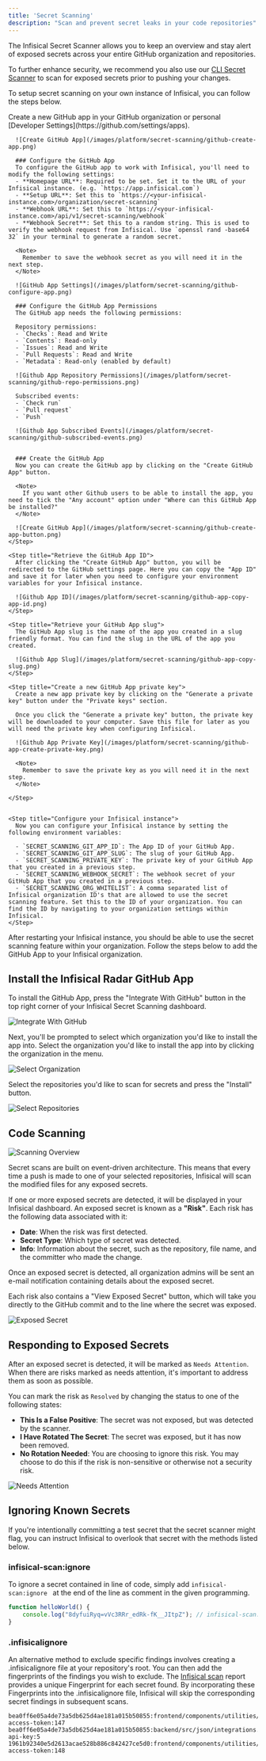 ```yaml
---
title: 'Secret Scanning'
description: "Scan and prevent secret leaks in your code repositories"
---
```


The Infisical Secret Scanner allows you to keep an overview and stay alert of exposed secrets across your entire GitHub organization and repositories.

To further enhance security, we recommend you also use our [CLI Secret Scanner](/cli/scanning-overview#automatically-scan-changes-before-you-commit) to scan for exposed secrets prior to pushing your changes.


<Accordion title="Self-hosting">

  To setup secret scanning on your own instance of Infisical, you can follow the steps below.

  <Steps>
    <Step title="Create a GitHub App">
      Create a new GitHub app in your GitHub organization or personal [Developer Settings](https://github.com/settings/apps).

      ![Create GitHub App](/images/platform/secret-scanning/github-create-app.png)

      ### Configure the GitHub App
      To configure the GitHub app to work with Infisical, you'll need to modify the following settings:
      - **Homepage URL**: Required to be set. Set it to the URL of your Infisical instance. (e.g. `https://app.infisical.com`)
      - **Setup URL**: Set this to `https://<your-infisical-instance.com>/organization/secret-scanning`
      - **Webhook URL**: Set this to `https://<your-infisical-instance.com>/api/v1/secret-scanning/webhook`
      - **Webhook Secret**: Set this to a random string. This is used to verify the webhook request from Infisical. Use `openssl rand -base64 32` in your terminal to generate a random secret.

      <Note>
        Remember to save the webhook secret as you will need it in the next step.
      </Note>

      ![GitHub App Settings](/images/platform/secret-scanning/github-configure-app.png)

      ### Configure the GitHub App Permissions
      The GitHub app needs the following permissions:
      
      Repository permissions:
      - `Checks`: Read and Write
      - `Contents`: Read-only
      - `Issues`: Read and Write
      - `Pull Requests`: Read and Write
      - `Metadata`: Read-only (enabled by default)

      ![Github App Repository Permissions](/images/platform/secret-scanning/github-repo-permissions.png)

      Subscribed events:
      - `Check run`
      - `Pull request`
      - `Push`

      ![Github App Subscribed Events](/images/platform/secret-scanning/github-subscribed-events.png)
    

      ### Create the GitHub App
      Now you can create the GitHub app by clicking on the "Create GitHub App" button.

      <Note>
        If you want other Github users to be able to install the app, you need to tick the "Any account" option under "Where can this GitHub App be installed?"
      </Note>

      ![Create GitHub App](/images/platform/secret-scanning/github-create-app-button.png)
    </Step>

    <Step title="Retrieve the GitHub App ID">
      After clicking the "Create GitHub App" button, you will be redirected to the GitHub settings page. Here you can copy the "App ID" and save it for later when you need to configure your environment variables for your Infisical instance.

      ![Github App ID](/images/platform/secret-scanning/github-app-copy-app-id.png)
    </Step>

    <Step title="Retrieve your GitHub App slug">
      The GitHub App slug is the name of the app you created in a slug friendly format. You can find the slug in the URL of the app you created.

      ![Github App Slug](/images/platform/secret-scanning/github-app-copy-slug.png)
    </Step>

    <Step title="Create a new GitHub App private key">
      Create a new app private key by clicking on the "Generate a private key" button under the "Private keys" section.

      Once you click the "Generate a private key" button, the private key will be downloaded to your computer. Save this file for later as you will need the private key when configuring Infisical.

      ![Github App Private Key](/images/platform/secret-scanning/github-app-create-private-key.png)

      <Note>
        Remember to save the private key as you will need it in the next step.
      </Note>
      
    </Step>


    <Step title="Configure your Infisical instance">
      Now you can configure your Infisical instance by setting the following environment variables:
      
      - `SECRET_SCANNING_GIT_APP_ID`: The App ID of your GitHub App.
      - `SECRET_SCANNING_GIT_APP_SLUG`: The slug of your GitHub App.
      - `SECRET_SCANNING_PRIVATE_KEY`: The private key of your GitHub App that you created in a previous step.
      - `SECRET_SCANNING_WEBHOOK_SECRET`: The webhook secret of your GitHub App that you created in a previous step.
      - `SECRET_SCANNING_ORG_WHITELIST`: A comma separated list of Infisical organization ID's that are allowed to use the secret scanning feature. Set this to the ID of your organization. You can find the ID by navigating to your organization settings within Infisical.
    </Step>
  </Steps>

  After restarting your Infisical instance, you should be able to use the secret scanning feature within your organization. Follow the steps below to add the GitHub App to your Infisical organization.
</Accordion>

## Install the Infisical Radar GitHub App

To install the GitHub App, press the "Integrate With GitHub" button in the top right corner of your Infisical Secret Scanning dashboard.

![Integrate With GitHub](/images/platform/secret-scanning/infisical-connect-secret-scanner.png)

Next, you'll be prompted to select which organization you'd like to install the app into. Select the organization you'd like to install the app into by clicking the organization in the menu.

![Select Organization](/images/platform/secret-scanning/github-select-org-2.png)

Select the repositories you'd like to scan for secrets and press the "Install" button.

![Select Repositories](/images/platform/secret-scanning/github-select-repos.png)

## Code Scanning

![Scanning Overview](/images/platform/secret-scanning/overview.png)

Secret scans are built on event-driven architecture. This means that every time a push is made to one of your selected repositories, Infisical will scan the modified files for any exposed secrets.

If one or more exposed secrets are detected, it will be displayed in your Infisical dashboard. An exposed secret is known as a **"Risk"**. Each risk has the following data associated with it:
- **Date**: When the risk was first detected.
- **Secret Type**: Which type of secret was detected.
- **Info**: Information about the secret, such as the repository, file name, and the committer who made the change.

Once an exposed secret is detected, all organization admins will be sent an e-mail notification containing details about the exposed secret.

<Tip>
  Each risk also contains a "View Exposed Secret" button, which will take you directly to the GitHub commit and to the line where the secret was exposed.
</Tip>



![Exposed Secret](/images/platform/secret-scanning/exposed-secret.png)


## Responding to Exposed Secrets

After an exposed secret is detected, it will be marked as `Needs Attention`. When there are risks marked as needs attention, it's important to address them as soon as possible.

You can mark the risk as `Resolved` by changing the status to one of the following states:
- **This Is a False Positive**: The secret was not exposed, but was detected by the scanner.
- **I Have Rotated The Secret**: The secret was exposed, but it has now been removed.
- **No Rotation Needed**: You are choosing to ignore this risk. You may choose to do this if the risk is non-sensitive or otherwise not a security risk.

![Needs Attention](/images/platform/secret-scanning/needs-attention.png)




## Ignoring Known Secrets
If you're intentionally committing a test secret that the secret scanner might flag, you can instruct Infisical to overlook that secret with the methods listed below.

### infisical-scan:ignore

To ignore a secret contained in line of code, simply add `infisical-scan:ignore ` at the end of the line as comment in the given programming.

```js example.js
function helloWorld() {
    console.log("8dyfuiRyq=vVc3RRr_edRk-fK__JItpZ"); // infisical-scan:ignore
}
```

### .infisicalignore
An alternative method to exclude specific findings involves creating a .infisicalignore file at your repository's root.
You can then add the fingerprints of the findings you wish to exclude. The [Infisical scan](/cli/scanning-overview) report provides a unique Fingerprint for each secret found.
By incorporating these Fingerprints into the .infisicalignore file, Infisical will skip the corresponding secret findings in subsequent scans.

```.ignore .infisicalignore
bea0ff6e05a4de73a5db625d4ae181a015b50855:frontend/components/utilities/attemptLogin.js:stripe-access-token:147
bea0ff6e05a4de73a5db625d4ae181a015b50855:backend/src/json/integrations.json:generic-api-key:5
1961b92340e5d2613acae528b886c842427ce5d0:frontend/components/utilities/attemptLogin.js:stripe-access-token:148
```
